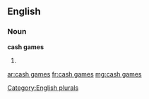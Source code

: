 ==English==

===Noun===
'''cash games'''

# {{plural of|cash game}}

[[Category:English plurals]]

[[ar:cash games]]
[[fr:cash games]]
[[mg:cash games]]